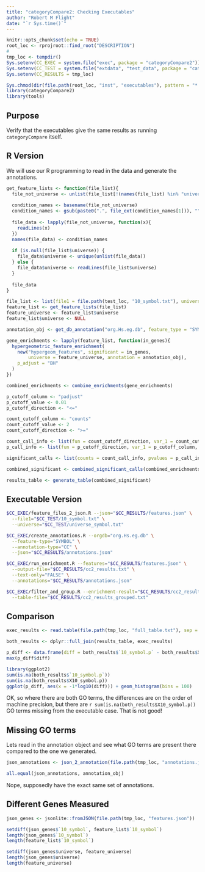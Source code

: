 ```yaml
---
title: "categoryCompare2: Checking Executables"
author: "Robert M Flight"
date: "`r Sys.time()`"
---
```


<!--
% \VignetteEngine{knitr}
% \VignetteIndexEntry{categoryCompare2: Checking Executables}
% \VignetteDepends{categoryCompare2, GO.db, KEGG.db, affy, hgu95av2.db, genefilter, estrogen, limma, DiagrammeR, visNetwork}
% \VignetteKeyword{categoryCompare, meta-analysis, gene ontology, kegg}
% \VignettePackage{categoryCompare2}
-->


```r
knitr::opts_chunk$set(echo = TRUE)
root_loc <- rprojroot::find_root("DESCRIPTION")
# 
tmp_loc <- tempdir()
Sys.setenv(CC_EXEC = system.file("exec", package = "categoryCompare2"))
Sys.setenv(CC_TEST = system.file("extdata", "test_data", package = "categoryCompare2"))
Sys.setenv(CC_RESULTS = tmp_loc)

Sys.chmod(dir(file.path(root_loc, "inst", "executables"), pattern = "*.R", full.names = TRUE), "0750")
library(categoryCompare2)
library(tools)
```

## Purpose

Verify that the executables give the same results as running `categoryCompare` itself.

## R Version

We will use our R programming to read in the data and generate the annotations.

```r
get_feature_lists <- function(file_list){
  file_not_universe <- unlist(file_list[!(names(file_list) %in% "universe")])
  
  condition_names <- basename(file_not_universe)
  condition_names <- gsub(paste0(".", file_ext(condition_names[1])), "", condition_names)
  
  file_data <- lapply(file_not_universe, function(x){
    readLines(x)
  })
  names(file_data) <- condition_names
  
  if (is.null(file_list$universe)) {
    file_data$universe <- unique(unlist(file_data))
  } else {
    file_data$universe <- readLines(file_list$universe)
  }
  
  file_data
}

file_list <- list(file1 = file.path(test_loc, "10_symbol.txt"), universe = file.path(test_loc, "universe_symbol.txt"))
feature_list <- get_feature_lists(file_list)
feature_universe <- feature_list$universe
feature_list$universe <- NULL
```

```r
annotation_obj <- get_db_annotation("org.Hs.eg.db", feature_type = "SYMBOL", annotation_type = "CC")
```

```r
gene_enrichments <- lapply(feature_list, function(in_genes){
  hypergeometric_feature_enrichment(
    new("hypergeom_features", significant = in_genes,
        universe = feature_universe, annotation = annotation_obj),
    p_adjust = "BH"
  )
})

combined_enrichments <- combine_enrichments(gene_enrichments)

p_cutoff_column <- "padjust"
p_cutoff_value <- 0.01
p_cutoff_direction <- "<="

count_cutoff_column <- "counts"
count_cutoff_value <- 2
count_cutoff_direction <- ">="

count_call_info <- list(fun = count_cutoff_direction, var_1 = count_cutoff_column, var_2 = count_cutoff_value)
p_call_info <- list(fun = p_cutoff_direction, var_1 = p_cutoff_column, var_2 = p_cutoff_value)

significant_calls <- list(counts = count_call_info, pvalues = p_call_info)

combined_significant <- combined_significant_calls(combined_enrichments, significant_calls)

results_table <- generate_table(combined_significant)
```

## Executable Version

```sh
$CC_EXEC/feature_files_2_json.R --json="$CC_RESULTS/features.json" \
  --file1="$CC_TEST/10_symbol.txt" \
  --universe="$CC_TEST/universe_symbol.txt"
```

```sh
$CC_EXEC/create_annotations.R --orgdb="org.Hs.eg.db" \
  --feature-type="SYMBOL" \
  --annotation-type="CC" \
  --json="$CC_RESULTS/annotations.json"
```

```sh
$CC_EXEC/run_enrichment.R --features="$CC_RESULTS/features.json" \
  --output-file="$CC_RESULTS/cc2_results.txt" \
  --text-only="FALSE" \
  --annotations="$CC_RESULTS/annotations.json"
```

```sh
$CC_EXEC/filter_and_group.R --enrichment-result="$CC_RESULTS/cc2_results.txt" \
  --table-file="$CC_RESULTS/cc2_results_grouped.txt"
```

## Comparison

```r
exec_results <- read.table(file.path(tmp_loc, "full_table.txt"), sep = "\t", header = TRUE, stringsAsFactors = FALSE)
```

```r
both_results <- dplyr::full_join(results_table, exec_results)

p_diff <- data.frame(diff = both_results$`10_symbol.p` - both_results$X10_symbol.p)
max(p_diff$diff)
```

```r
library(ggplot2)
sum(is.na(both_results$`10_symbol.p`))
sum(is.na(both_results$X10_symbol.p))
ggplot(p_diff, aes(x = -1*log10(diff))) + geom_histogram(bins = 100)
```

OK, so where there are both GO terms, the differences are on the order of machine
precision, but there are `r sum(is.na(both_results$X10_symbol.p))` GO terms missing
from the executable case. That is not good!

## Missing GO terms

Lets read in the annotation object and see what GO terms are present there compared
to the one we generated.

```r
json_annotations <- json_2_annotation(file.path(tmp_loc, "annotations.json"))
```


```r
all.equal(json_annotations, annotation_obj)
```

Nope, supposedly have the exact same set of annotations.

## Different Genes Measured

```r
json_genes <- jsonlite::fromJSON(file.path(tmp_loc, "features.json"))

setdiff(json_genes$`10_symbol`, feature_list$`10_symbol`)
length(json_genes$`10_symbol`)
length(feature_list$`10_symbol`)

setdiff(json_genes$universe, feature_universe)
length(json_genes$universe)
length(feature_universe)
```

